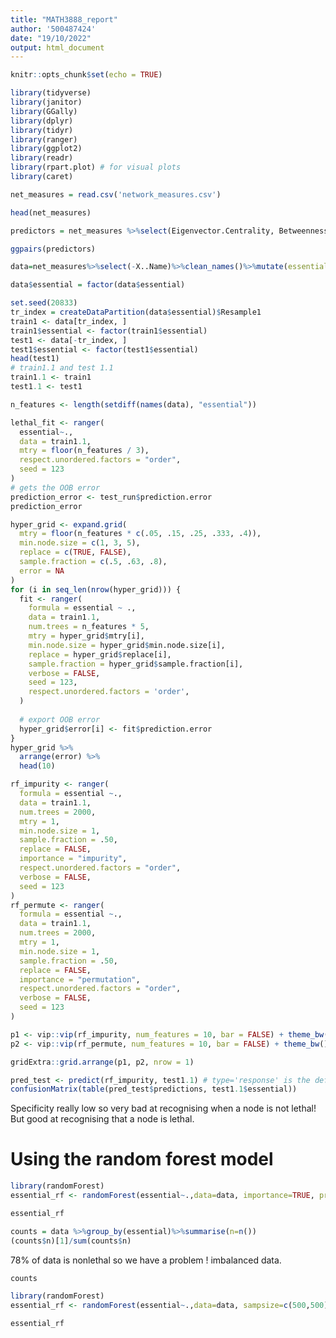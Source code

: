 ```yaml
---
title: "MATH3888_report"
author: '500487424'
date: "19/10/2022"
output: html_document
---
```


```r
knitr::opts_chunk$set(echo = TRUE)
```

```r
library(tidyverse)
library(janitor)
library(GGally)
library(dplyr)
library(tidyr)
library(ranger)
library(ggplot2)
library(readr)
library(rpart.plot) # for visual plots
library(caret)
```


```r
net_measures = read.csv('network_measures.csv')
```

```r
head(net_measures)
```
```r
predictors = net_measures %>%select(Eigenvector.Centrality, Betweenness.Centrality, Closeness.centrality, Degree)
```

```r
ggpairs(predictors)
```

```r
data=net_measures%>%select(-X..Name)%>%clean_names()%>%mutate(essential = ifelse(essential==" True",1,0))
```

```r
data$essential = factor(data$essential)
```


```r
set.seed(20833)
tr_index = createDataPartition(data$essential)$Resample1
train1 <- data[tr_index, ] 
train1$essential <- factor(train1$essential)
test1 <- data[-tr_index, ]
test1$essential <- factor(test1$essential)
head(test1)
# train1.1 and test 1.1
train1.1 <- train1 
test1.1 <- test1

n_features <- length(setdiff(names(data), "essential"))

```

```r
lethal_fit <- ranger(
  essential~.,
  data = train1.1,
  mtry = floor(n_features / 3),
  respect.unordered.factors = "order",
  seed = 123
)
# gets the OOB error
prediction_error <- test_run$prediction.error
prediction_error
```

```r
hyper_grid <- expand.grid(
  mtry = floor(n_features * c(.05, .15, .25, .333, .4)),
  min.node.size = c(1, 3, 5), 
  replace = c(TRUE, FALSE),
  sample.fraction = c(.5, .63, .8),
  error = NA
)
for (i in seq_len(nrow(hyper_grid))) {
  fit <- ranger(
    formula = essential ~ .,
    data = train1.1, 
    num.trees = n_features * 5,
    mtry = hyper_grid$mtry[i],
    min.node.size = hyper_grid$min.node.size[i],
    replace = hyper_grid$replace[i],
    sample.fraction = hyper_grid$sample.fraction[i],
    verbose = FALSE,
    seed = 123,
    respect.unordered.factors = 'order',
  )
  
  # export OOB error
  hyper_grid$error[i] <- fit$prediction.error
}
hyper_grid %>%
  arrange(error) %>%
  head(10)
```

```r
rf_impurity <- ranger(
  formula = essential ~., 
  data = train1.1,
  num.trees = 2000,
  mtry = 1,
  min.node.size = 1,
  sample.fraction = .50,
  replace = FALSE,
  importance = "impurity",
  respect.unordered.factors = "order",
  verbose = FALSE,
  seed = 123
)
rf_permute <- ranger(
  formula = essential ~., 
  data = train1.1,
  num.trees = 2000,
  mtry = 1,
  min.node.size = 1,
  sample.fraction = .50,
  replace = FALSE,
  importance = "permutation",
  respect.unordered.factors = "order",
  verbose = FALSE,
  seed = 123
)
```

```r
p1 <- vip::vip(rf_impurity, num_features = 10, bar = FALSE) + theme_bw()
p2 <- vip::vip(rf_permute, num_features = 10, bar = FALSE) + theme_bw()

gridExtra::grid.arrange(p1, p2, nrow = 1)
```


```r
pred_test <- predict(rf_impurity, test1.1) # type='response' is the default - used for classification
confusionMatrix(table(pred_test$predictions, test1.1$essential))
```

Specificity really low so very bad at recognising when a node is not lethal! But good at recognising that a node is lethal.


# Using the random forest model

```r
library(randomForest)
essential_rf <- randomForest(essential~.,data=data, importance=TRUE, proximity=TRUE)
```

```r
essential_rf
```

```r
counts = data %>%group_by(essential)%>%summarise(n=n())
(counts$n)[1]/sum(counts$n)
```
 78% of data is nonlethal so we have a problem ! imbalanced data.
 
```r
counts
```
 
```r
library(randomForest)
essential_rf <- randomForest(essential~.,data=data, sampsize=c(500,500),importance=TRUE, proximity=TRUE)
```
 

```r
essential_rf
```

